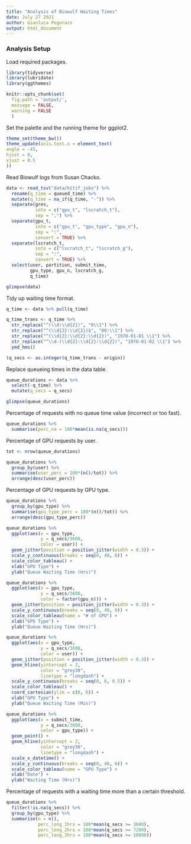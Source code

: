 ```yaml
---
title: "Analysis of Biowulf Waiting Times"
date: July 27 2021
author: Gianluca Pegoraro
output: html_document
---
```



### Analysis Setup
Load required packages.
```r
library(tidyverse)
library(lubridate)
library(ggthemes)
```

```r
knitr::opts_chunk$set(
  fig.path = 'output/',
  message = FALSE,
  warning = FALSE
  )
```

Set the palette and the running theme for ggplot2.
```r
theme_set(theme_bw())
theme_update(axis.text.x = element_text(
angle = -45,
hjust = 0,
vjust = 0.5
))
```

Read Biowulf logs from Susan Chacko. 
```r
data <- read_tsv("data/hitif_jobs") %>% 
  rename(q_time = queued_time) %>%
  mutate(q_time = na_if(q_time, "-")) %>%
  separate(gres, 
           into = c("gpu_t", "lscratch_t"), 
           sep = ",") %>%
  separate(gpu_t, 
           into = c("gpu_t", "gpu_type", "gpu_n"), 
           sep = ":",
           convert = TRUE) %>%
  separate(lscratch_t, 
           into = c("lscratch_t", "lscratch_g"),
           sep = ":",
           convert = TRUE) %>%
  select(user, partition, submit_time, 
         gpu_type, gpu_n, lscratch_g,
         q_time)

glimpse(data)
```
Tidy up waiting time format. 
```r
q_time <- data %>% pull(q_time)

q_time_trans <- q_time %>% 
  str_replace("^(\\d:\\d{2})", "0\\1") %>% 
  str_replace("^(\\d{2}:\\d{2})$", "00:\\1") %>%
  str_replace("^(\\d{2}:\\d{2}:\\d{2})", "1970-01-01 \\1") %>%
  str_replace("^\\d-(\\d{2}:\\d{2}:\\d{2})", "1970-01-02 \\1") %>% 
  ymd_hms()

(q_secs <- as.integer(q_time_trans - origin))
```
Replace queueing times in the data table.
```r
queue_durations <- data %>% 
  select(-q_time) %>%
  mutate(q_secs = q_secs)

glimpse(queue_durations)
```

Percentage of requests with no queue time value (incorrect or too fast).
```r
queue_durations %>% 
  summarise(perc_na = 100*mean(is.na(q_secs))) 
```
Percentage of GPU requests by user. 
```r
tot <- nrow(queue_durations)

queue_durations %>%
  group_by(user) %>%
  summarise(user_perc = 100*(n()/tot)) %>%
  arrange(desc(user_perc))
```

Percentage of GPU requests by GPU type.
```r
queue_durations %>%
  group_by(gpu_type) %>%
  summarise(gpu_type_perc = 100*(n()/tot)) %>%
  arrange(desc(gpu_type_perc))
```

```r
queue_durations %>%
  ggplot(aes(x = gpu_type, 
             y = q_secs/3600,
             color = user)) +
  geom_jitter(position = position_jitter(width = 0.3)) +
  scale_y_continuous(breaks = seq(0, 48, 6)) +
  scale_color_tableau() +
  xlab("GPU Type") +
  ylab("Queue Waiting Time (Hrs)")
```
```r
queue_durations %>%
  ggplot(aes(x = gpu_type, 
             y = q_secs/3600,
             color = factor(gpu_n))) +
  geom_jitter(position = position_jitter(width = 0.3)) +
  scale_y_continuous(breaks = seq(0, 48, 6)) +
  scale_color_tableau(name = "# of GPU") +
  xlab("GPU Type") +
  ylab("Queue Waiting Time (Hrs)")
```
```r
queue_durations %>%
  ggplot(aes(x = gpu_type, 
             y = q_secs/3600,
             color = user)) +
  geom_jitter(position = position_jitter(width = 0.3)) +
  geom_hline(yintercept = 2,
             color = "grey30",
             linetype = "longdash") +
  scale_y_continuous(breaks = seq(0, 6, 0.5)) +
  scale_color_tableau() +
  coord_cartesian(ylim = c(0, 6)) +
  xlab("GPU Type") +
  ylab("Queue Waiting Time (Min)")
```

```r
queue_durations %>%
  ggplot(aes(x = submit_time, 
             y = q_secs/3600,
             color = gpu_type)) +
  geom_point() +
  geom_hline(yintercept = 2,
             color = "grey30",
             linetype = "longdash") +
  scale_x_datetime() +
  scale_y_continuous(breaks = seq(0, 48, 6)) +
  scale_color_tableau(name = "GPU Type") +
  xlab("Date") +
  ylab("Waiting Time (Hrs)")
```
Percentage of requests with a waiting time more than a certain threshold. 
```r
queue_durations %>%
  filter(!is.na(q_secs)) %>%
  group_by(gpu_type) %>%
  summarise(n = n(),
            perc_long_1hrs = 100*mean(q_secs >= 3600),
            perc_long_2hrs = 100*mean(q_secs >= 7200),
            perc_long_3hrs = 100*mean(q_secs >= 10800))
```

